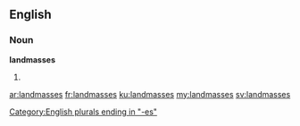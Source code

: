 ==English==

===Noun===
'''landmasses'''

# {{plural of|landmass}}

[[Category:English plurals ending in "-es"]]

[[ar:landmasses]]
[[fr:landmasses]]
[[ku:landmasses]]
[[my:landmasses]]
[[sv:landmasses]]